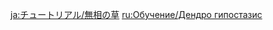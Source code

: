 {{Tutorial
|title    = Dendro Hypostasis
|subtitle = New Entry
|type     = Enemies
|icon     = Icon Tutorial Monster.png
|about    = Dendro Hypostasis
|image1   = Tutorial Enemies Dendro Hypostasis.png
|text1    = A hypostasis that uses an inert shell to defend itself. It now displays abnormalities due to having been corrupted by some unknown influence. You must seize moments where its elemental core is exposed to attack effectively. When it is in danger, it will release Restorative Piths that have the properties of [[Tri-Lakshana Creature]]s. Use {{Color|help|Dendro}} to revive these Piths and induce a Normal State in them to continuously cleanse the Dendro Hypostasis, and use {{Color|help|Electro}} to trigger their Activated state and speed up the cleansing process. Using Dendro attacks on the Dendro Hypostasis' core can also help to cleanse the creature. {{Color|help|Complete the cleansing process}} to complete the challenge.
|sort     = 2010
}}

[[ja:チュートリアル/無相の草]]
[[ru:Обучение/Дендро гипостазис]]